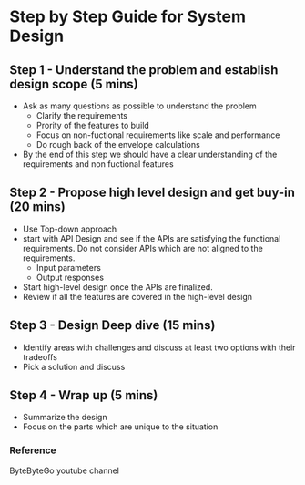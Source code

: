 # Step by Step Guide for System Design

## Step 1 - Understand the problem and establish design scope (5 mins)
* Ask as many questions as possible to understand the problem
    * Clarify the requirements
    * Prority of the features to build
    * Focus on non-fuctional requirements like scale and performance
    * Do rough back of the envelope calculations
* By the end of this step we should have a clear understanding of the requirements and non fuctional features 


## Step 2 - Propose high level design and get buy-in (20 mins)
* Use Top-down approach 
* start with API Design and see if the APIs are satisfying the functional requirements. Do not consider APIs which are not aligned to the requirements.
    * Input parameters
    * Output responses 
* Start high-level design once the APIs are finalized.
* Review if all the features are covered in the high-level design

## Step 3 - Design Deep dive (15 mins)
* Identify areas with challenges and discuss at least two options with their tradeoffs
* Pick a solution and discuss 

## Step 4 - Wrap up (5 mins)
* Summarize the design
* Focus on the parts which are unique to the situation


### Reference
ByteByteGo youtube channel